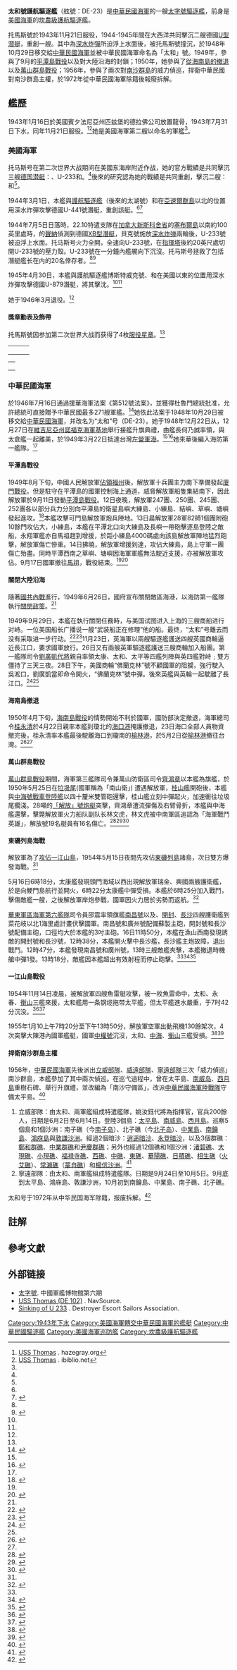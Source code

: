 {{noteTA
|1=zh-hant:U艇;zh-hans:U型潜艇;
}}
{{軍艦模板
|名稱= 太和號驅逐艦[[File:Flag_of_the_Republic_of_China.svg|30px]] <br />
|圖片= [[Image:USSThomasDE102-circa1946-FloridaA.jpg|300px]]
|照片說明= {{tsl|en|USS Thomas (DE-102)|托馬斯號驅逐艦|托馬斯號 (DE-102)}}
|圖片2= 
|照片說明2= 
|艦種= [[驅逐艦|驅逐艦]] 
|艦名=
|艦名由來={{le|克拉伦斯·克拉斯·托马斯|Clarence Crase Thomas}}
|擁有國= {{ROC}}
|艦級= [[太字號驅逐艦|太字號驅逐艦]]
|代號= 舷號：DE-23<ref name="應紹舜">{{cite web
| url = http://homepage.ntu.edu.tw/~yingshao/de23taiho.htm
| title = 太和軍艦
| author = 台灣大學名譽教授應紹舜
| accessdate = 2020-11-13
| archive-date = 2016-09-20
| archive-url = https://web.archive.org/web/20160920133207/http://homepage.ntu.edu.tw/~yingshao/de23taiho.htm
| dead-url = no
}}</ref>
|前型=
|次型= 
|同型=
|數量=
|製造= [[賓夕法尼亞州|賓夕法尼亞州]][[匹茲堡|匹茲堡]]{{le|德拉佛公司|Dravo Corporation}}
|下訂=
|造價=  
|動工= 1943年1月16日
|下水= 1943年7月31日
|服役= 1948年12月14日
|退役= 
|結局= 
|除籍= 1972年
|狀態= 退役拆解
|綽號=
|榮譽=
|排水= {{convert|1,240|LT|t}}
|標準= 
|空載= 
|滿載= 
|長度= {{convert|306|ft|m}}
|闊度= {{convert|36|ft|8|in|m}}
|型寬= 
|型深= {{convert|8|ft|9|in|m}}
|吃水= 
|燃料=
|鍋爐=
|引擎= 
*4具GM 16-278A型[[柴電動力|柴電引擎]]
*6,000[[馬力|軸馬力]]，2[[螺旋槳|螺旋槳]]
|出力= 
|極速= {{convert|21|kn|km/h}}
|續航= 10,800[[海里|海里]]（12節）
|發電機= 
|電力輸出= 
|乘員= 軍官15人，兵201人<ref name="DANFS"/><ref>{{cite web 
| url = http://www.microworks.net/PACIFIC/ships/destroyers/cannon.htm 
| title = DE-99 Cannon class 
| website = The Pacific War: The U.S. Navy 
| author = Tim Lanzendörfer 
| accessdate = 2021-01-03 
| archive-date = 2020-08-09 
| archive-url = https://web.archive.org/web/20200809092546/http://www.microworks.net/PACIFIC/ships/destroyers/cannon.htm 
| dead-url = no 
}}</ref>
|飛行= 
|艦載機= 
|裝備=
* 3門{{le|3吋50倍徑艦砲|3"/50 caliber gun}}
* 6門[[波佛斯40公釐高射砲|波佛斯40公釐高射砲]]
* 1座三聯裝21吋[[魚雷管|魚雷管]]
* 2具[[深水炸彈|深水炸彈]]投放軌
* 1門[[刺蝟砲|刺蝟砲]]<ref name="DANFS"/>
|裝甲=  
|射控裝置=
|偵搜設備=
|電子設備=
|電戰系統=
|其它=
}}

'''太和號護航驅逐艦'''（舷號：DE-23）是[[中華民國海軍|中華民國海軍]]的一艘[[太字號驅逐艦|太字號驅逐艦]]，前身是[[美國海軍|美國海軍]]的[[坎農級護航驅逐艦|坎農級護航驅逐艦]]{{tsl|en|USS Thomas (DE-102)|托馬斯號驅逐艦|托馬斯號}}。

托馬斯號於1943年11月21日服役，1944-1945年間在大西洋共同擊沉二艘德國[[U型潜艇|U型潜艇]]，重創一艘。其中{{le|U-233號潛艇|German submarine U-233|U-233號}}為[[深水炸彈|深水炸彈]]所迫浮上水面後，被托馬斯號撞沉，於1948年10月29日移交給[[中華民國海軍|中華民國海軍]]並被中華民國海軍命名為「太和」號。1949年，參與了9月的[[平潭島戰役|平潭島戰役]]以及對大陸沿海的封鎖；1950年，她參與了[[海南島戰役|從海南島的撤退]]以及[[萬山群島戰役|萬山群島戰役]]；1956年，參與了兩次對[[南沙群島|南沙群島]]的威力偵巡，捍衛中華民國對南沙群島主權，於1972年從中華民國海軍除籍後報廢拆解。

== 艦歷 ==
1943年1月16日於美國賓夕法尼亞州匹兹堡的德拉佛公司放置龍骨，1943年7月31日下水，同年11月21日服役。<ref name="hazegray">[http://www.hazegray.org/danfs/escorts/de102.txt USS Thomas] {{Wayback|url=http://www.hazegray.org/danfs/escorts/de102.txt |date=20200113043737 }}. hazegray.org</ref><ref name="ibiblio">[http://www.ibiblio.org/hyperwar/USN/ships/DE/DE-102_Thomas.html USS Thomas] {{Wayback|url=http://www.ibiblio.org/hyperwar/USN/ships/DE/DE-102_Thomas.html |date=20181231195116 }}. ibiblio.net</ref>她是美國海軍第二艘以{{le|克拉倫斯·克拉斯·托馬斯|Clarence Crase Thomas}}命名的軍艦<ref name="DANFS"/>。

=== 美國海軍 ===
{{Gallery
|title=托馬斯號撞沉U-233號潛艇的過程
|width= 
|height=
|align=center
|mode=packed
|noborder=yes
|File:80-G-700006 Battle of the Atlantic. German Submarine U-233 about to be rammed by USS Thomas (DE 102).jpg
|撞擊前
|File:80-G-700005 Battle of the Atlantic. German Submarine U-233 is rammed by USS Thomas (DE 102).jpg
|撞擊
|File:80-G-700007 Battle of the Atlantic. German Submarine U-233 sinking after being rammed by USS Thomas (DE 102).jpg
|撞擊後艦艏向上
}}
托马斯号在第二次世界大战期间在美國东海岸附近作战，她的官方戰績是共同擊沉三艘[[德国|德国]][[潜艇|潜艇]]：{{le|U-709號潛艇|German submarine U-709|U-709}}、U-233和{{le|U-548號潛艇|German submarine U-548|U-548號}}。<ref name="DANFS"/>後來的研究認為她的戰績是共同重創{{le|U-441號潛艇|German submarine U-441|U-441號}}{{notetag|1944年3月1日的官方戰績是U-709號潛艇被擊沉。}}，擊沉二艘：{{le|U-233號潛艇|German submarine U-233|U-233號}}和{{le|U-879號潛艇|German submarine U-879|U-879號}}{{notetag|1945年4月30日的官方戰績是U-548號而非U-879號潛艇被擊沉。<ref>{{cite book
| author = Bruce Hampton Franklin
| title = ''The Buckley-class Destroyer Escorts''
| year = 1999
| publisher = Naval Institute Press
| isbn = 978-1-55750-280-3
| url = https://books.google.com/books?id=W4XfAAAAMAAJ&q=U-548
| access-date = 2021-01-03
| archive-date = 2021-01-03
| archive-url = https://web.archive.org/web/20210103053118/https://books.google.com/books?id=W4XfAAAAMAAJ&q=U-548
| dead-url = no
}}</ref>}}<ref name="uboat"/>。

1944年3月1日，本艦與[[護航驅逐艦|護航驅逐艦]]{{le|博斯特威克號護航驅逐艦|USS Bostwick|博斯特威克號}}（後來的太湖號）和{{le|布朗斯坦號護航驅逐艦|USS Bronstein (DE-189)|布朗斯坦號}}在[[亞速爾群島|亞速爾群島]]以北的位置用深水炸彈攻擊德國U-441號潛艇，重創該艇。<ref name="uboat"/><ref name="Niestlé">{{cite book
 |author       = Axel Niestlé
 |title        = ''German U-Boat Losses During World War II: Details of Destruction''
 |url          = https://books.google.com/books?id=ZUARBQAAQBAJ&pg=PA173
 |date         = 30 June 2014
 |location     = London
 |publisher    = Frontline Books
 |isbn         = 978-1-4738-3829-1
 |access-date  = 2021-01-03
 |archive-date = 2021-01-03
 |archive-url  = https://web.archive.org/web/20210103053119/https://books.google.com/books?id=ZUARBQAAQBAJ&pg=PA173
 |dead-url     = no
}}</ref>{{rp|111n112}}

1944年7月5日日落時，22.10特遣支隊在[[加拿大|加拿大]][[新斯科舍省|新斯科舍省]]的[[塞布尔岛_(加拿大)|塞布爾島]]以南約100英里處時，{{le|貝克號護航驅逐艦|USS Baker (DE-190)}}的[[聲納|聲納]]偵測到德國[[X級潛艇|XB型潛艇]]{{le|U-233號潛艇|German submarine U-233|U-233號}}，貝克號施放[[深水炸弹|深水炸弹]]兩輪後，U-233號被迫浮上水面。托马斯号火力全開，全速向U-233號{{le|衝撞 (戰術)|ramming|衝去}}，在[[指揮塔|指揮塔]]後約20英尺處切開U-233號的壓力殼。U-233號在一分鐘內艦艉向下沉沒。托马斯号拯救了包括潛艇艦长在内的20名倖存者。<ref name="hazegray"/><ref name="DANFS">{{Cite DANFS
|url=http://www.history.navy.mil/research/histories/ship-histories/danfs/t/thomas-de-102-ii.html
|title=Thomas II (DE-102)}}</ref>

1945年4月30日，本艦與護航驅逐艦博斯特威克號、{{le|科夫曼號護航驅逐艦|USS Coffman|科夫曼號}}和{{le|河流級巡防艦|River-class}}{{le|納奇茲號巡防艦|USS Natchez (PF-2)|納奇茲號}}在美國{{le|哈特拉斯角|Cape Hatteras}}以東的位置用深水炸彈攻擊德國U-879潛艇，將其擊沈。<ref name="uboat"/><ref name="Niestlé"/>{{rp|173n174}}

她于1946年3月退役。<ref name="DANFS"/>

==== 獎章勳表及飾帶 ====
托馬斯號因参加第二次世界大战而获得了4枚[[服役星章|服役星章]]。<ref name="hazegray"/>
<center>
{|
|-
|
|{{ribbon devices|number=0|type=award-star|ribbon=Combat Action Ribbon.svg|width=106}}
|
|-
|{{ribbon devices|number=0|type=service-star|ribbon=American Campaign Medal ribbon.svg|width=106}}
|{{ribbon devices|number=4|type=service-star|ribbon=European-African-Middle Eastern Campaign ribbon.svg|width=106}}
|{{ribbon devices|number=0|type=service-star|ribbon=World War II Victory Medal ribbon.svg|width=106}}
|-
|}
{| class="wikitable"
|-
|colspan=3 align=center|{{le|作戰行動勳章|Combat Action Ribbon}} 
|-
|{{le|美國戰役獎章|American Campaign Medal}}
|{{le|歐洲-非洲-中東戰役勳章|European–African–Middle Eastern Campaign Medal}}<br/>佩戴4枚[[服役星章|服役星章]]
|[[第二次世界大戰勝利獎章|第二次世界大戰勝利獎章]]
|-
|}
</center>

=== 中華民國海軍===
{{le|美國第79屆國會|79th United States Congress}}於1946年7月16日通過援華海軍法案《第512號法案》，並獲得杜魯門總統批准，允許總統可直接贈予中華民國最多271艘軍艦。<ref>{{cite web
| url = https://www.loc.gov/law/help/statutes-at-large/79th-congress/session-2/c79s2ch580.pdf
| title = 79th Congress, 2nd Session, Chapters 579-580
| page = 539頁
| date = July 16, 1946
| publisher = [[國會圖書館_(美國)|美國國會圖書館]]
| accessdate = 2020-08-15
| archive-date = 2020-08-19
| archive-url = https://web.archive.org/web/20200819062217/https://www.loc.gov/law/help/statutes-at-large/79th-congress/session-2/c79s2ch580.pdf
| dead-url = no
}}</ref>她依此法案于1948年10月29日被移交給[[中華民國海軍|中華民國海軍]]，并改名为“太和”号（DE-23）。她于1948年12月22日从{{le|美國海軍船籍|Naval Vessel Register|美國海軍除籍}}，12月27日在[[維吉尼亞州|維吉尼亞州]][[諾福克海軍基地|諾福克海軍基地]]舉行接艦升旗典禮，由艦長何乃誠率領，與太倉艦一起離美，於1949年3月22日抵達台灣[[左營港|左營軍港]]。<ref name="DANFS"/><ref name="金智2016">{{cite journal
| author=金智
| title=〈綏靖戡亂時期中國海軍的建軍發展〉
| journal=《軍事史評論》
| volume=第23期
| url=https://books.google.com/books?id=42Q6DwAAQBAJ&pg=PA104
| date=2016年6月
| publisher=國防部政務辦公室
| issn=1994-1943
| oclc=1130733287
| access-date=2020-08-15
| archive-date=2020-08-19
| archive-url=https://web.archive.org/web/20200819062117/https://books.google.com/books?id=42Q6DwAAQBAJ&pg=PA105
| dead-url=no
}}</ref>{{rp|105}}她來華後編入海防第一艦隊。<ref name="金智2016"/>{{rp|91}}

====平潭島戰役====
1949年8月下旬，中國人民解放軍[[福州战役|佔領福州]]後，解放軍十兵團主力南下準備發起[[厦门战役_(1949年)|廈門戰役]]。但是駐守在平潭島的國軍控制海上通道，威脅解放軍船隻集結南下，因此解放軍於9月11日發動[[平潭島戰役|平潭島戰役]]。12日夜晚，解放軍247團、250團、245團、252團各以部分兵力分別向平潭島的衛星島嶼大練島、小練島、結嶼、草嶼、塘嶼發起進攻。<ref name="朱紹清">{{cite web|url=http://www.wphoto.net/qianbei/article/ts/show/articleid/5154/|title=朱绍清回忆平潭战役|website=烽火HOME|accessdate=2021-01-03|archive-date=2021-01-03|archive-url=https://web.archive.org/web/20210103053121/http://www.wphoto.net/qianbei/article/ts/show/articleid/5154/|dead-url=no}}</ref>本艦攻擊可門島解放軍炮兵陣地。13日晨解放軍28軍82師1個團附砲10餘門攻佔大，小練島，本艦在平潭北口向大練島及長嶼一帶砲擊逐島登陸之敵船，永翔軍艦亦自馬祖趕到增援，於距小練島4000碼處向該島解放軍陣地猛烈砲擊，解放軍傷亡慘重。14日拂曉，解放軍增援到達，攻佔大練島，島上守軍一團傷亡殆盡。同時平潭西南之草嶼、塘嶼因海軍軍艦無法駛近支援，亦被解放軍攻佔。9月17日國軍撤往[[馬祖|馬祖]]，戰役結束。<ref name="應紹舜"/><ref name="王俊昌">
{{cite book
|author1=王俊昌
|author2 = 陳亮州
|title=戰途:民國38年前後軍事地圖檔案專題選輯
|url=https://books.google.com/books?id=RiyjDwAAQBAJ&pg=PA140
|date=2016-12-01
|publisher=國家發展委員會檔案管理局
|isbn=978-986-05-0395-1|pages=140–142}}</ref>

====關閉大陸沿海====
隨著[[第二次国共内战|國共內戰]]進行，1949年6月26日，國府宣布關閉敵區海港，以海防第一艦隊執行[[關閉政策|關閉政策]]。<ref name="金智2016"/>{{rp|91}}

1949年9月29日，本艦在執行關閉任務時，与美国{{le|伊斯布蘭森美國出口輪船公司|American Export-Isbrandtsen Lines|伊斯布蘭森公司}}试图进入上海的三艘商船进行对峙。一位美国船长广播说一艘“武装船正在修理”他的船。最终，“太和”号離去而没有采取进一步行动。<ref>{{cite news
 |url          = https://newspaperarchive.com/news-sep-29-1949-p-1/
 |title        = ''3 American Ships Detained''
 |newspaper    = {{le|The News|Frederick News-Post}}
 |via          = Newspaper Archives
 |language     = en
 |at           = 第1頁第4欄
 |date         = 1949-09-29
 |accessdate   = 2021-01-03
 |archive-date = 2021-01-03
 |archive-url  = https://web.archive.org/web/20210103053149/https://newspaperarchive.com/news-sep-29-1949-p-1/
 |dead-url     = no
}}</ref><ref name="林宏一">{{cite thesis
| author=林宏一
| title=《封鎖大陸沿海──中華民國政府的「關閉政策」，1949-1960》
| url=http://nccur.lib.nccu.edu.tw/handle/140.119/49868
| chapterurl=http://nccur.lib.nccu.edu.tw/bitstream/140.119/49868/5/15300105.pdf
| chapter=第二章 關閉政策的肇始，1949-1950
| orig-year=民國九十八年六月
| publisher=國立政治大學歷史學系
| degree=碩士
| language=zh-tw
| access-date=2020-11-14
| archive-date=2019-07-11
| archive-url=https://web.archive.org/web/20190711174311/http://nccur.lib.nccu.edu.tw/handle/140.119/49868
| dead-url=no
}}</ref>{{rp|32-33}}11月23日，英海軍以兩艘驅逐艦護送四艘英國商輪逼近長江口，要求國軍放行。26日又有兩艘英軍驅逐艦護送三艘商輪加入船團。第一艦隊司令[[劉廣凱|劉廣凱]][[准將#中華民國准将军衔存废问题|代將]]親自率領太康、太和、太平等四艦列陣與英四艦對峙﹔雙方僵持了三天三夜。28日下午，美國商輪“佛蘭克林”號不顧國軍的阻攔，強行駛入吳淞口，劉廣凱當即命令開火，“佛蘭克林”號中彈。後來英艦與英輪一起駛離了長江口。<ref>{{cite news
| url = http://dzb.rmzxb.com/detail.aspx?id=351459
| title = 刘广凯与国民党第一舰队
| date = 2014年11月27日
| newspaper = 人民政协报
| language = zh-cn
| accessdate = 2020年11月14日
| dead-url = yes
| archive-date = 2021年1月3日
| archive-url = https://web.archive.org/web/20210103053124/http://dzb.rmzxb.com/detail.aspx?id=351459
}}</ref><ref name="林宏一"/>{{rp|29,35}}

====海南島撤退====
1950年4月下旬，[[海南島戰役|海南島戰役]]的情勢開始不利於國軍，國防部決定撤退，海軍總司令[[桂永清|桂永清]]於4月22日親率本艦到瓊北的[[海口港|海口港]]掩護撤退，23日海口全部人員物資撤完後，桂永清率本艦最後駛離海口到瓊南的[[榆林港|榆林港]]，於5月2日從[[榆林港|榆林港]]撤往台灣。<ref>{{cite web
| url = https://art.archives.gov.tw/FilePublish.aspx?FileID=682
| title = 民國38年以前國共兩黨的合作與衝突>抗戰勝利後的國共戰爭>東南沿海島嶼戰役(海南撤退)
| website = 國家發展委員會檔案管理局
| accessdate = 2021-01-03
| archive-date = 2021-01-03
| archive-url = https://web.archive.org/web/20210103053122/https://art.archives.gov.tw/FilePublish.aspx?FileID=682
| dead-url = no
}}</ref><ref name="金智2016"/>{{rp|132}}

====萬山群島戰役====
[[萬山群島戰役|萬山群島戰役]]期間，海軍第三艦隊司令兼萬山防衛區司令[[齊鴻章|齊鴻章]]以本艦為旗艦，於1950年5月25日在[[桂山島|垃圾尾]](國軍稱為「南山衛」) 遭遇解放軍，[[桂山號|桂山艦]]開砲後，本艦與[[中海號戰車登陸艦|中海號戰車登陸艦]]以四十釐米雙管砲還擊，桂山艦立刻中彈起火，加速衝往垃圾尾擱淺。28噸的[[解放号炮艇|「解放」號炮艇]]突擊，齊鴻章遭流彈傷及右臂骨折，本艦與中海艦還擊，擊斃解放軍火力船队副队长林文虎，林文虎被中南軍區追認為「海軍戰鬥英雄」，解放號19名艇員有16名傷亡。<ref>{{cite magazine
| url = https://epaper.vac.gov.tw/zh-tw/C/191%7C1/14334/2/Publish.htm
| author = 張朝銘
| title = 南山衛島 英勇禦敵
| magazine = 榮光雙周刊
| date = 2011年5月4日
| issue = 2161期
| publisher = 國軍退除役官兵輔導委員會
| access-date = 2021年1月3日
| archive-date = 2021年1月3日
| archive-url = https://web.archive.org/web/20210103053125/https://epaper.vac.gov.tw/zh-tw/C/191%7C1/14334/2/Publish.htm
| dead-url = no
}}</ref><ref>{{cite book
| author = 陆其明
| title = 威震海疆: 人民海军征战纪实
| url = https://books.google.com/books?id=eKwZAQAAIAAJ&q=中海
| chapter = 第六章 打通南北出海通道 第4節 垃圾尾奇襲敵艦隊
| chapter-url = http://www.shuku.net:8082/novels/wars/weizhjsea/weizhjsea29.html
| year = 1996
| publisher = 国防大学出版社
| isbn = 978-7-5626-0747-2
| access-date = 2021-01-03
| archive-date = 2021-01-03
| archive-url = https://web.archive.org/web/20210103053155/https://books.google.com/books?id=eKwZAQAAIAAJ&q=%E4%B8%AD%E6%B5%B7
| dead-url = no
}}</ref><ref>{{cite web
| url = http://www.81.cn/yljnt/2014-01/21/content_5743513.htm
| title = 林文虎
| work = 中華英烈網
| via = 英烈纪念堂 - 中国军网
| accessdate = 2020-09-06
| archive-date = 2020-02-05
| archive-url = https://web.archive.org/web/20200205231639/http://www.81.cn/yljnt/2014-01/21/content_5743513.htm
| dead-url = no
}}</ref>

====東磯列島海戰====
{{Gallery
|title=参战解放军舰艇
|width= 
|height=
|align=center
|mode=packed
|noborder=no
|File:Design 381 Army FS.jpg|瑞金、興國號的同級艦|File:Japanese gunboat Uji 1941.jpg
|南昌艦
|File:HMCS Bowmanville 1944 IWM FL 2722.jpg
|廣州艦
|File:HMS Clover FL6064.jpg
|開封艦
|File:IJN No2 escort vessel in 1944.jpg
|長沙號的同級艦
}}
解放軍為了[[一江山島戰役|攻佔一江山島]]，1954年5月15日夜間先攻佔[[東磯列島|東磯列島]]諸島，次日雙方爆發海戰。<ref name="金智"/>

5月16日6時18分，太康艦發現頭門海域以西出現解放軍瑞金、興國兩艘護衛艦，於是向鯁門島航行並開火，6時22分太康艦中彈受損。本艦於6時25分加入戰鬥，擊傷敵艦一艘，之後解放軍岸炮參戰，國軍因火力居於劣勢而返航。<ref name="金智">{{cite journal
 |author       = 金智
 |title        = 〈遷臺初期中華民國海軍的建軍發展〉
 |journal      = 《軍事史評論》
 |volume       = 第24期
 |url          = https://books.google.com/books?id=5WQ6DwAAQBAJ&pg=PA177
 |date         = 2017年6月
 |publisher    = 國防部政務辦公室
 |issn         = 1994-1943
 |oclc         = 1130733288
 |pages        = 177–178頁
 |access-date  = 2021-01-03
 |archive-date = 2021-01-03
 |archive-url  = https://web.archive.org/web/20210103053126/https://books.google.com/books?id=5WQ6DwAAQBAJ&pg=PA177
 |dead-url     = no
}}</ref>

[[華東軍區|華東軍區]][[中国人民解放军东部战区海军|海軍第六艦隊]]司令員邵震率領旗艦[[南昌号护卫舰|南昌號]]以及{{le|廣州號護衛艦|HMS Nunney Castle (K446)|廣州}}、[[開封號護衛艦|開封]]、[[丁型海防艦#长沙号护卫舰|長沙]]四艘護衛艦到菜花岐以北1海里處計畫伏擊國軍。南昌號和廣州號配備蘇製{{convert|130|mm|in}}主砲，開封號和長沙號配備{{convert|100|mm|in}}主砲，口徑均大於本艦的3吋主砲。16日11時50分，本艦在漁山西南發現誘敵的開封號和長沙號，12時38分，本艦開火擊中長沙艦，長沙艦主炮故障，退出戰鬥。12時47分，本艦發現南昌號和廣州號，13時三艘敵艦夾擊，本艦撤退時機艙中彈1發。13時18分，敵艦因本艦超出有效射程而停止砲擊。<ref name="金智"/><ref name="_忠杰2017">
{{cite book
| author = 陈忠杰
| title  = 《排山倒海：解放浙東四島和東磯列島》 
| series = 《共和國的歷程》16
| url=https://books.google.com/books?id=twsJDgAAQBAJ&pg=PT74
| date = 2017-02-01
| publisher = 蓝天出版社
| pages=74–76
| isbn = 9787509410769}}</ref><ref>{{cite web
| url = https://kuaibao.qq.com/s/20190419A0AK9J00?refer=spider
| title = 解放东矶列岛：我军海空协同作战首个范例
| website = 看点快报
| accessdate = 2021-01-03
| archive-date = 2021-01-03
| archive-url = https://web.archive.org/web/20210103053124/https://kuaibao.qq.com/s/20190419A0AK9J00?refer=spider
| dead-url = no
}}</ref>

====一江山島戰役====
1954年11月14日凌晨，{{le|太平號驅逐艦|USS Decker}}被解放軍四艘魚雷艇攻擊，被一枚魚雷命中，太和、永春、[[衡山號修理艦|衡山]]三艦來援，太和艦用一条钢缆拖带太平艦，但太平艦進水嚴重，于7时42分沉没。<ref>
{{cite book
| title = 跨海之战:金门•海南•一江山
| chapter-url = http://reader.epubee.com/books/mobile/40/40ad3f4c077531506edd6a60a8e9489c/text00019.html
| chapter = 第17章　浙东海面战斗
}}</ref><ref>
{{cite book
| title =  海軍人物訪問紀錄 第二輯 
| url = http://www.mh.sinica.edu.tw/PGPublication_Detail.aspx?mid=61&pubid=387
| isbn = 957-671-897-X
| editor1 = 張力 
| editor2 = 吳守成 
| editor3 = 曾金蘭
| author = 馬順義
| year = 2002年
| publisher = 中央研究院近代史研究所
| pages = 170, 174
}}</ref>

1955年1月10上午7時20分至下午13時50分，解放軍空軍出動飛機130餘架次，4次突擊大陳港內國軍艦艇，國軍[[中權號戰車登陸艦|中權號]]沉沒，太和、[[中海號戰車登陸艦|中海]]、[[衡山號修理艦|衡山]]三艦受損。<ref>{{cite news
| title = 一江山岛战役：开创我军联合作战先河
| newspaper = 解放军报
| author = 曲宝林
| url = http://www.mod.gov.cn/education/2019-04/11/content_4839241.htm
| date = 2019-04-11
| accessdate = 2021-01-04
| archive-date = 2019-07-05
| archive-url = https://web.archive.org/web/20190705215109/http://www.mod.gov.cn/education/2019-04/11/content_4839241.htm
| dead-url = no
}}</ref><ref>{{cite journal
| title = 從《蔣中正總統文物》、《蔣經國總統文物》看關於大陳撤退二三事
| author = 周琇環
| journal = 《國史研究通訊》
| url = https://www.drnh.gov.tw/p/405-1003-14183,c214.php
| issue = 第六期
| date = 2013年6月
| page = 95
}}{{Dead link}}</ref>

====捍衛南沙群島主權====
1956年，[[中華民國海軍|中華民國海軍]]先後派出[[立威部隊|立威部隊]]、[[威遠部隊|威遠部隊]]、[[寧遠部隊|寧遠部隊]]三次「威力偵巡」南沙群島，本艦參加了其中兩次偵巡。在巡弋過程中，曾在太平島、[[南威岛|南威岛]]、[[西月島|西月島]]重樹石碑、舉行升旗禮，並改編為「南沙守備區」，改派[[中華民國海軍陸戰隊|中華民國海軍陸戰隊]]守備太平島。<ref>{{cite journal 
| title = 國軍維護南海主權之研究— 以立威、威遠及寧遠特遣支隊為例 
| author1 = 陳中平 
| author2 = 籃貫榮 
| url = https://www.cma.edu.tw/journal/65files/(185-200)%E5%9C%8B%E8%BB%8D%E7%B6%AD%E8%AD%B7%E5%8D%97%E6%B5%B7%E4%B8%BB%E6%AC%8A%E4%B9%8B%E7%A0%94%E7%A9%B6%E2%80%94%E4%BB%A5%E7%AB%8B%E5%A8%81%E3%80%81%E5%A8%81%E9%81%A0%E5%8F%8A%E5%AF%A7%E9%81%A0%E7%89%B9%E9%81%A3%E6%94%AF%E9%9A%8A%E7%82%BA%E4%BE%8B.pdf 
| journal = 黃埔學報 
| issue = 第六十五期 
| year = 2013年 
| orig-year = 民國一百零二年 
| pages = 188-192 
| access-date = 2021-01-03 
| archive-date = 2021-01-03 
| archive-url = https://web.archive.org/web/20210103053210/https://www.cma.edu.tw/journal/65files/%28185-200%29%E5%9C%8B%E8%BB%8D%E7%B6%AD%E8%AD%B7%E5%8D%97%E6%B5%B7%E4%B8%BB%E6%AC%8A%E4%B9%8B%E7%A0%94%E7%A9%B6%E2%80%94%E4%BB%A5%E7%AB%8B%E5%A8%81%E3%80%81%E5%A8%81%E9%81%A0%E5%8F%8A%E5%AF%A7%E9%81%A0%E7%89%B9%E9%81%A3%E6%94%AF%E9%9A%8A%E7%82%BA%E4%BE%8B.pdf 
| dead-url = no 
}}</ref>

#立威部隊：由太和、{{le|太倉號驅逐艦|USS Breeman|太倉}}兩軍艦組成特遣艦隊，姚汝鈺代將為指揮官，官兵200餘人，日期是6月2日至6月14日。登陸3個島：[[太平島|太平島]]、[[南威島|南威島]]、[[西月島|西月島]]。巡察5個島和1個沙洲：南子礁（今[[南子岛|南子岛]]）、北子礁（今[[北子岛|北子岛]]）、[[中業島|中業島]]、[[南鑰島|南鑰島]]、[[鴻庥島|鴻庥島]]與[[敦謙沙洲|敦謙沙洲]]。經過2個暗沙：[[逍遥暗沙|逍遥暗沙]]、[[永登暗沙|永登暗沙]]，以及3個群礁：[[鄭和群礁|鄭和群礁]]、[[中業群礁|中業群礁]]和[[尹慶群礁|尹慶群礁]]；另外也經過12個礁和1個沙洲：[[渚碧礁|渚碧礁]]、[[大現礁|大現礁]]、[[小現礁|小現礁]]、[[福禄寺礁|福禄寺礁]]、[[西礁|西礁]]、[[中礁|中礁]]、[[東礁|東礁]]、[[華陽礁|華陽礁]]、[[日積礁|日積礁]]、[[相生礁|相生礁]]（[[火艾礁|火艾礁]]）、[[常瀨礁|常瀨礁]]（[[蒙自礁|蒙自礁]]）和[[楊信沙洲|楊信沙洲]]。<ref>{{cite book
| title=《海軍巡弋南沙海疆經過》
| url=https://books.google.com/books?id=IAQ3AAAAMAAJ&focus=searchwithinvolume&q=+立威
| year=1975年
| publisher=臺灣學生書局
| access-date=2021-01-03
| archive-date=2021-01-03
| archive-url=https://web.archive.org/web/20210103053147/https://books.google.com/books?id=IAQ3AAAAMAAJ&focus=searchwithinvolume&q=+%E7%AB%8B%E5%A8%81
| dead-url=no
}}</ref>
#寧遠部隊：由太和、{{le|永順號掃雷艦|USS Logic (AM-258)|永順}}兩軍艦組成特遣艦隊。日期是9月24日至10月5日。9月底到太平島、鴻庥島、敦謙沙洲，10月初到南鑰島、中業島、南子礁、北子礁。

太和号于1972年从中华民国海军除籍，报废拆解。<ref name="uboat">{{cite web| url=https://uboat.net/allies/warships/ship/1512.html| title=USS Thomas (ii) (DE 102) of the US Navy - American Destroyer Escort of the Cannon class - Allied Warships of WWII| website=uboat.net| language=en| accessdate=2020-11-14| archive-date=2020-08-04| archive-url=https://web.archive.org/web/20200804032710/https://www.uboat.net/allies/warships/ship/1512.html| dead-url=no}}</ref>

==註解==
{{noteFoot}}

== 參考文獻 ==
{{reflist}}

== 外部链接 ==
* [https://web.archive.org/web/20160927002925/http://60-250-180-26.hinet-ip.hinet.net/theme/theme-19/19-index.html 太字號]. 中國軍艦博物館第六期
* [http://www.navsource.org/archives/06/102.htm USS Thomas (DE 102)] {{Wayback|url=http://www.navsource.org/archives/06/102.htm |date=20201114133810 }}. NavSource.
* [https://www.desausa.org/sinking_of_u_233.htm Sinking of U 233] {{Wayback|url=https://www.desausa.org/sinking_of_u_233.htm |date=20170919185623 }}. Destroyer Escort Sailors Association.

{{中華民國海軍驅逐艦}}

[[Category:1943年下水|Category:1943年下水]]
[[Category:美國海軍轉交中華民國海軍的艦艇|Category:美國海軍轉交中華民國海軍的艦艇]]
[[Category:中華民國驅逐艦|Category:中華民國驅逐艦]]
[[Category:美國海軍巡防艦|Category:美國海軍巡防艦]]
[[Category:坎農級護航驅逐艦|Category:坎農級護航驅逐艦]]